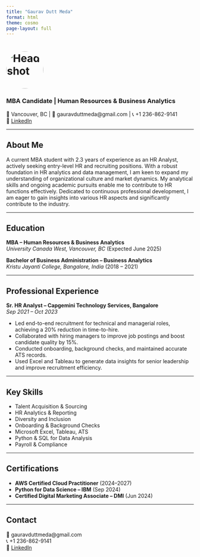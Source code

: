 ```yaml
---
title: "Gaurav Dutt Meda"
format: html
theme: cosmo
page-layout: full
---
```


# ![Headshot](headshot.jpg){width=100px style="border-radius: 50%;"}

### MBA Candidate | Human Resources & Business Analytics  
📍 Vancouver, BC | 📧 gauravduttmeda@gmail.com | 📞 +1 236-862-9141  
🔗 [LinkedIn](https://linkedin.com/in/gaurav-dutt-meda)

---

## About Me
A current MBA student with 2.3 years of experience as an HR Analyst, actively seeking entry-level HR and recruiting positions. With a robust foundation in HR analytics and data management, I am keen to expand my understanding of organizational culture and market dynamics. My analytical skills and ongoing academic pursuits enable me to contribute to HR functions effectively. Dedicated to continuous professional development, I am eager to gain insights into various HR aspects and significantly contribute to the industry.

---

## Education

**MBA – Human Resources & Business Analytics**  
*University Canada West, Vancouver, BC* (Expected June 2025)

**Bachelor of Business Administration – Business Analytics**  
*Kristu Jayanti College, Bangalore, India* (2018 – 2021)

---

## Professional Experience

**Sr. HR Analyst – Capgemini Technology Services, Bangalore**  
*Sep 2021 – Oct 2023*

- Led end-to-end recruitment for technical and managerial roles, achieving a 20% reduction in time-to-hire.  
- Collaborated with hiring managers to improve job postings and boost candidate quality by 15%.  
- Conducted onboarding, background checks, and maintained accurate ATS records.  
- Used Excel and Tableau to generate data insights for senior leadership and improve recruitment efficiency.

---

## Key Skills

- Talent Acquisition & Sourcing  
- HR Analytics & Reporting  
- Diversity and Inclusion  
- Onboarding & Background Checks  
- Microsoft Excel, Tableau, ATS  
- Python & SQL for Data Analysis  
- Payroll & Compliance

---

## Certifications

- **AWS Certified Cloud Practitioner** (2024–2027)  
- **Python for Data Science – IBM** (Sep 2024)  
- **Certified Digital Marketing Associate – DMI** (Jun 2024)

---

## Contact

📧 gauravduttmeda@gmail.com  
📞 +1 236-862-9141  
🔗 [LinkedIn](https://linkedin.com/in/gaurav-dutt-meda)

